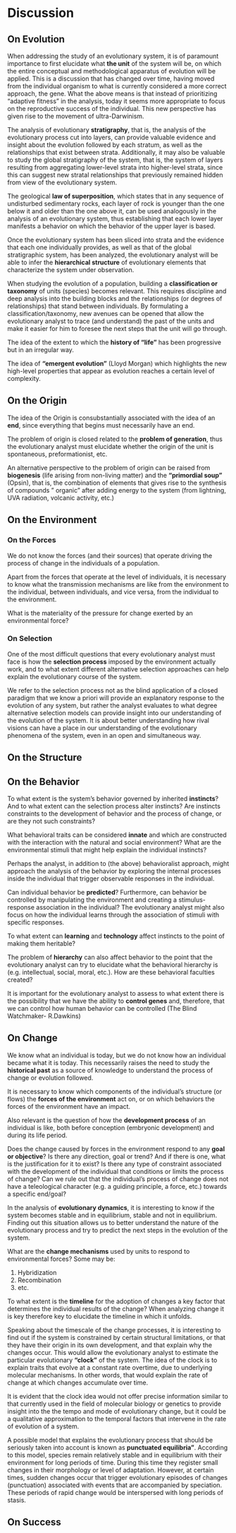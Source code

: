 # Discussion

## On Evolution

When addressing the study of an evolutionary system, it is of paramount importance to first elucidate what **the unit** of the system will be, on which the entire conceptual and methodological apparatus of evolution will be applied. This is a discussion that has changed over time, having moved from the individual organism to what is currently considered a more correct approach, the gene. What the above means is that instead of prioritizing "adaptive fitness" in the analysis, today it seems more appropriate to focus on the reproductive success of the individual. This new perspective has given rise to the movement of ultra-Darwinism.

The analysis of evolutionary **stratigraphy**, that is, the analysis of the evolutionary process cut into layers, can provide valuable evidence and insight about the evolution followed by each stratum, as well as the relationships that exist between strata. Additionally, it may also be valuable to study the global stratigraphy of the system, that is, the system of layers resulting from aggregating lower-level strata into higher-level strata, since this can suggest new stratal relationships that previously remained hidden from view of the evolutionary system.

The geological **law of superposition**, which states that in any sequence of undisturbed sedimentary rocks, each layer of rock is younger than the one below it and older than the one above it, can be used analogously in the analysis of an evolutionary system, thus establishing that each lower layer manifests a behavior on which the behavior of the upper layer is based.

Once the evolutionary system has been sliced into strata and the evidence that each one individually provides, as well as that of the global stratigraphic system, has been analyzed, the evolutionary analyst will be able to infer the **hierarchical structure** of evolutionary elements that characterize the system under observation.

When studying the evolution of a population, building a **classification or taxonomy** of units (species) becomes relevant. This requires discipline and deep analysis into the building blocks and the relationships (or degrees of relationships) that stand between individuals. By formulating a classification/taxonomy, new avenues can be opened that allow the evolutionary analyst to trace (and understand) the past of the units and make it easier for him to foresee the next steps that the unit will go through.

The idea of the extent to which the **history of "life"** has been progressive but in an irregular way.

The idea of **"emergent evolution"** (Lloyd Morgan) which highlights the new high-level properties that appear as evolution reaches a certain level of complexity.

## On the Origin

The idea of the Origin is consubstantially associated with the idea of an **end**, since everything that begins must necessarily have an end.

The problem of origin is closed related to the **problem of generation**, thus the evolutionary analyst must elucidate whether the origin of the unit is spontaneous, preformationist, etc.

An alternative perspective to the problem of origin can be raised from **biogenesis** (life arising from non-living matter) and the **"primordial soup"** (Opsin), that is, the combination of elements that gives rise to the synthesis of compounds " organic" after adding energy to the system (from lightning, UVA radiation, volcanic activity, etc.)



## On the Environment

### On the Forces

We do not know the forces (and their sources) that operate driving the process of change in the individuals of a population.

Apart from the forces that operate at the level of individuals, it is necessary to know what the transmission mechanisms are like from the environment to the individual, between individuals, and vice versa, from the individual to the environment.

What is the materiality of the pressure for change exerted by an environmental force?

### On Selection

One of the most difficult questions that every evolutionary analyst must face is how the **selection process** imposed by the environment actually work, and to what extent different alternative selection approaches can help explain the evolutionary course of the system.

We refer to the selection process not as the blind application of a closed paradigm that we know a priori will provide an explanatory response to the evolution of any system, but rather the analyst evaluates to what degree alternative selection models can provide insight into our understanding of the evolution of the system. It is about better understanding how rival visions can have a place in our understanding of the evolutionary phenomena of the system, even in an open and simultaneous way.

## On the Structure

## On the Behavior

To what extent is the system's behavior governed by inherited **instincts**? And to what extent can the selection process alter instincts? Are instincts constraints to the development of behavior and the process of change, or are they not such constraints?

What behavioral traits can be considered **innate** and which are constructed with the interaction with the natural and social environment? What are the environmental stimuli that might help explain the individual instincts?

Perhaps the analyst, in addition to (the above) behavioralist approach, might approach the analysis of the behavior by exploring the internal processes inside the individual that trigger observable responses in the individual.

Can individual behavior be **predicted**? Furthermore, can behavior be controlled by manipulating the environment and creating a stimulus-response association in the individual? The evolutionary analyst might also focus on how the individual learns through the association of stimuli with specific responses.

To what extent can **learning** and **technology** affect instincts to the point of making them heritable?

The problem of **hierarchy** can also affect behavior to the point that the evolutionary analyst can try to elucidate what the behavioral hierarchy is (e.g. intellectual, social, moral, etc.). How are these behavioral faculties created?

It is important for the evolutionary analyst to assess to what extent there is the possibility that we have the ability to **control genes** and, therefore, that we can control how human behavior can be controlled (The Blind Watchmaker- R.Dawkins)

## On Change

We know what an individual is today, but we do not know how an individual became what it is today. This necessarily raises the need to study the **historical past** as a source of knowledge to understand the process of change or evolution followed.

It is necessary to know which components of the individual's structure (or flows) the **forces of the environment** act on, or on which behaviors the forces of the environment have an impact.

Also relevant is the question of how the **development process** of an individual is like, both before conception (embryonic development) and during its life period.

Does the change caused by forces in the environment respond to any **goal or objective**? Is there any direction, goal or trend? And if there is one, what is the justification for it to exist? Is there any type of constraint associated with the development of the individual that conditions or limits the process of change? Can we rule out that the individual's process of change does not have a teleological character (e.g. a guiding principle, a force, etc.) towards a specific end/goal?

In the analysis of **evolutionary dynamics**, it is interesting to know if the system becomes stable and in equilibrium, stable and not in equilibrium. Finding out this situation allows us to better understand the nature of the evolutionary process and try to predict the next steps in the evolution of the system.

What are the **change mechanisms** used by units to respond to environmental forces? Some may be:

1)  Hybridization
2)  Recombination
3)  etc.

To what extent is the **timeline** for the adoption of changes a key factor that determines the individual results of the change? When analyzing change it is key therefore key to elucidate the timeline in which it unfolds.

Speaking about the timescale of the change processes, it is interesting to find out if the system is constrained by certain structural limitations, or that they have their origin in its own development, and that explain why the changes occur. This would allow the evolutionary analyst to estimate the particular evolutionary **"clock"** of the system. The idea of the clock is to explain traits that evolve at a constant rate overtime, due to underlying molecular mechanisms. In other words, that would explain the rate of change at which changes accumulate over time. 

It is evident that the clock idea would not offer precise information similar to that currently used in the field of molecular biology or genetics to provide insight into the the tempo and mode of evolutionary change, but it could be a qualitative approximation to the temporal factors that intervene in the rate of evolution of a system.

A possible model that explains the evolutionary process that should be seriously taken into account is known as **punctuated equilibria"**. According to this model, species remain relatively stable and in equilibrium with their environment for long periods of time. During this time they register small changes in their morphology or level of adaptation. However, at certain times, sudden changes occur that trigger evolutionary episodes of changes (punctuation) associated with events that are accompanied by speciation. These periods of rapid change would be interspersed with long periods of stasis.

## On Success
